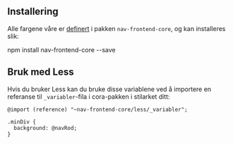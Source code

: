 
## Installering

Alle fargene våre er [definert](https://github.com/navikt/nav-frontend-core/blob/master/less/_variabler.less) i
pakken `nav-frontend-core`, og kan installeres slik:

<Bash>npm install nav-frontend-core --save</Bash>

## Bruk med Less

Hvis du bruker Less kan du bruke disse variablene ved å importere en referanse til `_variabler`-fila i cora-pakken i stilarket ditt:

```less
@import (reference) "~nav-frontend-core/less/_variabler";

.minDiv {
  background: @navRod;
}
```
